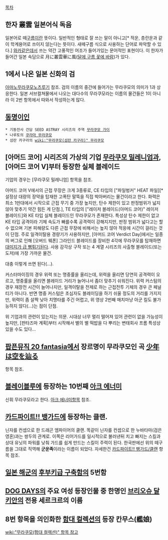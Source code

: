 [[목차]]
== 한자 叢雲 일본어식 독음 ==
일본어로 떼[[구름]]이란 뜻이다. 일반적인 형태로 잘 쓰는 말이 아니고[* 적운, 층란운과 같이 학계용어로 쓰이지 않는다는 뜻이다. 새떼구름 식으로 사용하는 단어로 파악할 수 있다.] [[와카]]같은데서 쓰는 약간 고풍적인 어조가 들어가있는 문어적인 표현이다. 이 한자가 들어간 일본 속담으로 月に叢雲華に風([[달에 구름 꽃에 바람]])가 있다.

== 1에서 나온 일본 신화의 검 ==
[[아마노무라쿠모노츠루기]] 참조. 검의 이름의 중간에 들어가는 무라쿠모의 의미가 1과 상응한다. 일본 서브컬쳐물에서 나오는 대다수의 무라쿠모라는 이름의 물건들은 1이 아니라 이 2번 항목에서 따와서 작성하는게 많다.

== [[동명이인]] ==
 * 기동전사 건담 SEED ASTRAY 시리즈의 주역 [[무라쿠모 가이]]
 * 나루토의 [[쿠라마 무라쿠모]]
 * 섬란 카구라의 [[wiki:"무라쿠모(섬란 카구라)" 무라쿠모]]

== [아머드 코어] 시리즈의 가상의 기업 [[무라쿠모 밀레니엄]]과, [아머드 코어 V]부터 등장한 실체 블레이드 ==
기업의 경우는 [무라쿠모 밀레니엄] 항목을 참조.

아머드 코어 V에서의 근접 무장은 크게 3종류로, CE 타입의 ["파일벙커" HEAT 파일][* 설정상 대량의 장약을 탑재한 고폭탄 말뚝을 직접 박아버리는 물건이라고 한다. 화력은 최소 1만대에서 시작으로 근접 무기 중 가장 높지만, 탄수 제한이 있고 판정범위가 넓지 않아 맞추기 약간 힘든 게 단점.], TE 타입의 ["레이저 블레이드(아머드 코어)" 레이저 블레이드]와 KE 타입 실체 블레이드인 무라쿠모가 존재한다. 특성상 탄수 제한이 없고 KE 타입 공격이라 기체 속도가 빠를수록 공격력이 강해지지만, 판정 범위가 넓다고는 할 수 없으며 기본 피해량도 다른 근접 무장에 비해서는 높지 않아 적응에 시간이 걸리는 것이 단점. 주로 일격이탈용 경량기가 사용하지만, [아머드 코어 Verdict Day]에서는 일종의 버그로 인해 [오버드 웨폰] 그라인드 블레이드를 장비한 4각에 무라쿠모를 탑재하면 [http://www.youtube.com/watch?v=nckX49wc0Ng 대미지가 급 뻥튀기된다]. 
사용 감각상 구작 또는 4 계열 시리즈의 사출형 블레이드(또는 도저)에 가장 가까운 물건.

{{{#!html
<object width="560" height="315"><param name="movie" value="//www.youtube.com/v/VeUq3dQ9Rv4?hl=ko_KR&amp;version=3"></param><param name="allowFullScreen" value="true"></param><param name="allowscriptaccess" value="always"></param><embed src="//www.youtube.com/v/VeUq3dQ9Rv4?hl=ko_KR&amp;version=3" type="application/x-shockwave-flash" width="560" height="315" allowscriptaccess="always" allowfullscreen="true"></embed></object>
}}}
대충 이렇게 쓰면 된다(...).

커스터마이징의 경우 위력 또는 명중률을 올리는데, 위력을 올리면 당연히 공격력이 오르고, 명중률을 올리면 블레이드 거리가 늘어나서 좀더 맞추기 쉬워진다. 위력 커스텀의 경우 재장전 시간이 늘어나지만, 일격이탈을 전제로 하는 근접전투 기체의 경우 큰 페널티가 아니다. 반면 명중 커스텀은 초심자도 블레이딩을 하기 쉬울 정도의 거리를 가지지만, 위력이 좀 살짝 낮아 치명타를 주긴 어렵고, 위 영상 2번째 매치마냥 아군 킬도 불가능하지 않다(...)는 점이 단점.

위 기업과의 관련이 있는지는 의문. 시대상 너무 멀리 떨어져 있어 관련이 없을 가능성이 높지만, [판타즈마 계획]부터 시작해서 별의 별 떡밥을 다 뿌리는 변태회사 프롬 특성상 있을 수도 있다...
== [[팝픈뮤직 20 fantasia]]에서 장르명이 무라쿠모인 곡 [[少年は空を辿る]] ==
항목 참조.

== [[블레이블루]]에 등장하는 10번째 [[아크 에너미]] ==
신휘 무라쿠모라고 한다. [[아크 에너미]]항목 참조.

== [[카드파이트!! 뱅가드]]에 등장하는 클랜. ==
닌자를 컨셉으로 한 드래곤 엠파이어의 클랜. 똑같이 닌자를 컨셉으로 한 누바타마(검은 영혼)과는 쌍두의 관계로. 이쪽은 리어가드를 일시적으로 불러낸뒤 치고 빠지는 스킬과 상대 유닛의 파워를 낮춰 가드를 쉽게 만드는 스킬이 주력이 된다. 한국판에선 위의 떼구름을 그대로 직역해 '''군운족'''이라는 이름이 되었다. 자세한건 [[카드파이트!! 뱅가드/클랜]] 항목 참조.
== [[일본 해군]]의 [[후부키급 구축함]]의 5번함 ==

== [[DOG DAYS]]의 주요 여성 등장인물 중 한명인 [[브리오슈 달키안]]의 전용 세르크르의 이름 ==

== 8번 항목을 의인화한 [[함대 컬렉션]]의 등장 칸무스(艦娘) ==

[[wiki:"무라쿠모(함대 컬렉션)" 항목 참고]]
